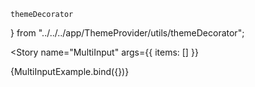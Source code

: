     themeDecorator
} from "../../../app/ThemeProvider/utils/themeDecorator";

<Meta
  title='UI/MultiInput'
  component={MultiInput}
  decorators={[themeDecorator]}
/>

<Story
  name="MultiInput"
  args={{
    items: []
  }}
>
  {MultiInputExample.bind({})}
</Story>
